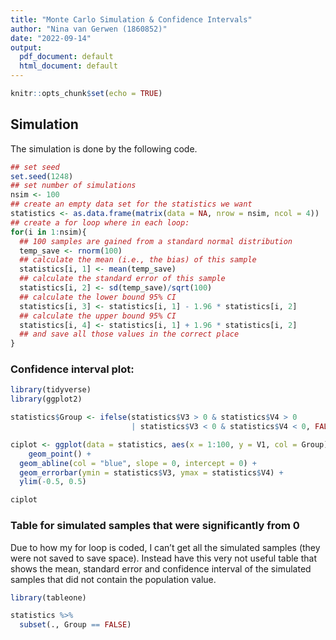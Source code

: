 ```yaml
---
title: "Monte Carlo Simulation & Confidence Intervals"
author: "Nina van Gerwen (1860852)"
date: "2022-09-14"
output:
  pdf_document: default
  html_document: default
---
```


```r
knitr::opts_chunk$set(echo = TRUE)
```

## Simulation

The simulation is done by the following code.

```r
## set seed
set.seed(1248)
## set number of simulations
nsim <- 100
## create an empty data set for the statistics we want
statistics <- as.data.frame(matrix(data = NA, nrow = nsim, ncol = 4))
## create a for loop where in each loop:
for(i in 1:nsim){
  ## 100 samples are gained from a standard normal distribution
  temp_save <- rnorm(100)
  ## calculate the mean (i.e., the bias) of this sample
  statistics[i, 1] <- mean(temp_save)
  ## calculate the standard error of this sample
  statistics[i, 2] <- sd(temp_save)/sqrt(100)
  ## calculate the lower bound 95% CI
  statistics[i, 3] <- statistics[i, 1] - 1.96 * statistics[i, 2]
  ## calculate the upper bound 95% CI
  statistics[i, 4] <- statistics[i, 1] + 1.96 * statistics[i, 2]
  ## and save all those values in the correct place
}
```

### Confidence interval plot:

```r
library(tidyverse)
library(ggplot2)

statistics$Group <- ifelse(statistics$V3 > 0 & statistics$V4 > 0 
                           | statistics$V3 < 0 & statistics$V4 < 0, FALSE, TRUE)

ciplot <- ggplot(data = statistics, aes(x = 1:100, y = V1, col = Group)) +
    geom_point() +
  geom_abline(col = "blue", slope = 0, intercept = 0) +
  geom_errorbar(ymin = statistics$V3, ymax = statistics$V4) +
  ylim(-0.5, 0.5)

ciplot
```

### Table for simulated samples that were significantly from 0

Due to how my for loop is coded, I can't get all the simulated samples (they
were not saved to save space). Instead have this very not useful table
that shows the mean, standard error and confidence interval of the
simulated samples that did not contain the population value.

```r
library(tableone)

statistics %>%
  subset(., Group == FALSE)
```

